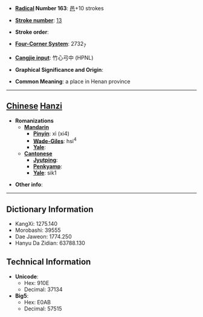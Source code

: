 * '''[[Wiktionary:Chinese radical index| Radical]] Number 163''': [[Wiktionary:Chinese radical index 邑|邑]]+10 strokes

* '''[[Wiktionary:Chinese total strokes index|Stroke number]]''': [[Wiktionary:Chinese total strokes index 13|13]]

* '''Stroke order''': 

* '''[[Wiktionary:Chinese four corner index|Four-Corner System]]''': 2732<sub>7</sub>

* '''[[Wiktionary:Chinese Cangjie index|Cangjie input]]''': 竹心弓中 (HPNL)

* '''Graphical Significance and Origin''': 

* '''Common Meaning''': a place in Henan province

----

== [[Chinese]] [[Hanzi]] ==

* '''Romanizations'''
** '''[[Mandarin]]'''
*** '''[[Pinyin]]''': xì (xi4)
*** '''[[Wade-Giles]]''': hsi<sup>4</sup>
*** '''[[Yale]]''': 
** '''[[Cantonese]]'''
*** '''[[Jyutping]]''':
*** '''[[Penkyamp]]''': 
*** '''[[Yale]]''': sik1

* '''Other info''': 

----

== Dictionary Information ==

* KangXi: 1275.140
* Morobashi: 39555
* Dae Jaweon: 1774.250
* Hanyu Da Zidian: 63788.130

== Technical Information ==

* '''Unicode''':
** Hex: 910E
** Decimal: 37134
* '''Big5''':
** Hex: E0AB
** Decimal: 57515